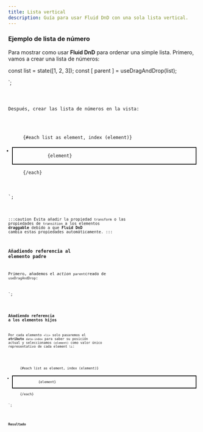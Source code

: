 ```yaml
---
title: Lista vertical
description: Guía para usar Fluid DnD con una sola lista vertical.
---
```



### Ejemplo de lista de número

Para mostrar como usar **Fluid DnD** para ordenar una simple lista.
Primero, vamos a crear una lista de números:


const list = state([1, 2, 3]);
const [ parent ] = useDragAndDrop(list);

</script>`;

<Code code={listOfNumbers} lang="svelte" />

Después, crear las lista de números en la vista:

<ul class="number-list">
    {#each list as element, index (element)}
        <li  class="number">
            {element}
        </li>
    {/each}
</ul>
<style>
  .number {
    border-style: solid;
    padding-left: 5px;
    margin-top: 0.25rem;
    border-width: 2px;
  }
  .number-list {
    display: block;
    padding: 10px;
  }
</style>
`;

<Code code={listOfNumbersHTML} lang="svelte" />

:::caution
Evita añadir la propiedad `transform` o las propiedades de `transition` a los elementos **draggable** debido a que **Fluid DnD** cambia estas propiedades automáticamente.
:::

### Añadiendo referencia al elemento padre

Primero, añademos el _action_ `parent`creado de `useDragAndDrop`:


<template>
  <ul ref="parent" class="number-list">
      <li class="number">{{ element }}</li>
   </ul>
</template>
`;

<Code code={listOfNumbersDroppable} lang="svelte" mark={highlightsDroppable} />

### Añadiendo referencia a los elementos hijos

Por cada elemento `<li>` solo pasaremos el **atributo** `data-index` para saber su posición actual y seleccionamos `(element)` como valor único representativo de cada element `li`:

<ul use:parent class="number-list">
    {#each list as element, index (element)}
        <li class="number" data-index={index}>
            {element}
        </li>
    {/each}
</ul>`;


<Code code={listOfNumbersDraggable} lang="svelte" mark={highlightsDraggable} />

### Resultado

<div class="pl-8">
  <SingleVerticalList client:load />
</div>
